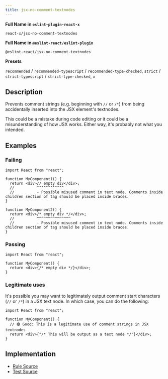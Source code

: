 ```yaml
---
title: jsx-no-comment-textnodes
---
```


**Full Name in `eslint-plugin-react-x`**

```plain copy
react-x/jsx-no-comment-textnodes
```

**Full Name in `@eslint-react/eslint-plugin`**

```plain copy
@eslint-react/jsx-no-comment-textnodes
```

**Presets**

`recommended` / `recommended-typescript` / `recommended-type-checked`, `strict` / `strict-typescript` / `strict-type-checked`, `x`
## Description

Prevents comment strings (e.g. beginning with `//` or `/*`) from being accidentally inserted into the JSX element's textnodes.

This could be a mistake during code editing or it could be a misunderstanding of how JSX works. Either way, it's probably not what you intended.

## Examples

### Failing

```tsx
import React from "react";

function MyComponent1() {
  return <div>// empty div</div>;
  //          ^^^^^^^^^^^^
  //          - Possible misused comment in text node. Comments inside children section of tag should be placed inside braces.
}

function MyComponent2() {
  return <div>/* empty div */</div>;
  //          ^^^^^^^^^^^^^^^
  //          - Possible misused comment in text node. Comments inside children section of tag should be placed inside braces.
}
```

### Passing

```tsx
import React from "react";

function MyComponent() {
  return <div>{/* empty div */}</div>;
}
```

### Legitimate uses

It's possible you may want to legitimately output comment start characters (`//` or `/*`) in a JSX text node. In which case, you can do the following:

```tsx
import React from "react";

function MyComponent() {
  // 🟢 Good: This is a legitimate use of comment strings in JSX textnodes
  return <div>{"/* This will be output as a text node */"}</div>;
}
```

## Implementation

- [Rule Source](https://github.com/Rel1cx/eslint-react/tree/main/packages/plugins/eslint-plugin-react-x/src/rules/jsx-no-comment-textnodes.ts)
- [Test Source](https://github.com/Rel1cx/eslint-react/tree/main/packages/plugins/eslint-plugin-react-x/src/rules/jsx-no-comment-textnodes.spec.ts)
